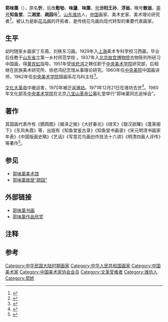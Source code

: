 {{Infobox Artist
| name = 郭味蕖
| image=
| imagesize=200px
| image_caption=1960年代初，郭味蕖在家中治学。
| hao = 汾阳王孙、浮翁、散翁
| othername = 郭慰劬、郭味蘧
| Sex = 男
| birth_name = 郭忻
| date_of_birth ={{birth date|df=yes|1908|2|15}}
| place_of_birth = {{QING|山東省}}[[莱州府|莱州府]][[潍县|潍县]]
| death_date ={{death date and age|df=yes|1971|12|21|1908|2|15}}
| death_place = {{PRC|山东省}}[[潍坊市|潍坊市]]
| residence = 
| notable_works = 
| field = [[中国画|中国画]]、[[花鸟画|花鸟画]]
}}
'''郭味蕖'''（{{bd|1908年|2月15日|1971年|12月21日|catIdx=G郭}}{{notetag|去世时间一作1971年12月19日。}}），原名'''忻'''，后改'''慰劬'''、'''味蘧'''、'''味蕖'''，[[号|号]]'''汾阳王孙'''、'''浮翁'''，晚号'''散翁'''，[[斋号|斋号]]'''知鱼堂'''、'''二湘堂'''、'''疏园'''等<ref>{{Citeweb|url=https://guoweiqu.huajia.cc/intro/|title=郭味蕖艺术简介|work=中国画家网|accessdate=2020-02-06|archive-url=https://web.archive.org/web/20200206031055/https://guoweiqu.huajia.cc/intro/|archive-date=2020-02-06|dead-url=no}}</ref>。[[山东|山东]][[潍坊|潍坊]]人，[[中国|中国]]画家、美术史家、美术理论研究者<ref>{{Citeweb|url=http://culture.people.com.cn/n1/2019/0302/c1013-30953925.html|title=郭味蕖《宋元明清书画家年表》新版面世|work=人民网|accessdate=2020-01-16|archive-url=https://web.archive.org/web/20190306014717/http://culture.people.com.cn/n1/2019/0302/c1013-30953925.html|archive-date=2019-03-06|dead-url=no}}</ref>。被认为是新[[花鸟画|花鸟画]]的开拓者，是传统花鸟画向现代转型的重要代表画家。

==生平==
幼时随家乡画家丁东斋、刘秩东习画。1929年入[[上海|上海]]美术专科学校习西画，毕业后任教于[[山东省|山东省]]立第一乡村师范学校 。1937年入[[北京|北京]][[故宫博物院|故宫博物院]]古物陈列所研习中国画，得[[黄宾虹|黄宾虹]]指导。1951年受[[徐悲鸿|徐悲鸿]]之聘任职于[[中央美术学院|中央美术学院]]研究部，后相继在民族美术研究所、徐悲鸿纪念馆从事理论研究。1960年任[[中央美院|中央美院]]中国画讲师，1962年任[[中央美术学院|中央美术学院]]国画系花鸟科主任<ref>{{Citeweb|url=http://art.people.com.cn/n1/2018/0315/c416886-29869566.html|title=郭味蕖艺术简历|work=人民网|date=2018-03-15|accessdate=2020-02-06|archive-url=https://web.archive.org/web/20200116005750/http://art.people.com.cn/n1/2018/0315/c416886-29869566.html|archive-date=2020-01-16|dead-url=no}}</ref>。

[[文化大革命|文化大革命]]中被迫害，1970年被迁返[[潍坊|潍坊]]。1971年12月21日在潍坊去世<ref>{{Citeweb|url=http://paper.people.com.cn/rmrbhwb/html/2008-04/08/content_48332870.htm|title=纪念郭味蕖先生诞辰一百周年艺术大展|work=人民网|accessdate=2020-01-16|archive-url=https://web.archive.org/web/20200116005454/http://paper.people.com.cn/rmrbhwb/html/2008-04/08/content_48332870.htm|archive-date=2020-01-16|dead-url=yes}}</ref>。1980年文化部及[[中央美术学院|中央美术学院]]在北京[[八宝山革命公墓|八宝山革命公墓]]礼堂举行“郭味蕖同志追悼会”。

==著作==
其国画代表作有《鹦鹉图》《被泽之陂》《大好春光》《绿天》《银汉欲曙》《蓬莱阁下》《东风朱霞》等，出版有《知鱼堂鉴古录》《知鱼堂书画录》《宋元明清书画家年表》《中国版画史略》《艺话》《写意花鸟画创作技法十六讲》《明清四画人评传》等著作<ref>{{Citeweb|url=http://art.people.com.cn/GB/198907/363769/416886/index.html|title=郭味蕖--书画--人民网|work=人民网|accessdate=2020-02-06|dead-url=no|archive-url=https://web.archive.org/web/20190413002528/http://art.people.com.cn/GB/198907/363769/416886/index.html|archive-date=2019-04-13}}</ref>。

==参见==
*[[郭味蕖美术馆|郭味蕖美术馆]]
*[[郭味蕖故居“疏园”|郭味蕖故居“疏园”]]

==外部链接==
*[http://art.people.com.cn/GB/198907/363769/416886/index.html 郭味蕖书画] {{Wayback|url=http://art.people.com.cn/GB/198907/363769/416886/index.html |date=20190413002528 }}
*[https://m.sohu.com/a/326525138_165237 郭味蕖作品欣赏] {{Wayback|url=https://m.sohu.com/a/326525138_165237 |date=20200116005454 }}

==注释==
{{notefoot}}
==参考==
{{reflist}}

[[Category:中华民国大陆时期画家|Category:中华民国大陆时期画家]]
[[Category:中华人民共和国画家|Category:中华人民共和国画家]] 
[[Category:中国美术家|Category:中国美术家]]
[[Category:中国美术家协会会员|Category:中国美术家协会会员]] 
[[Category:文革受难者|Category:文革受难者]]
[[Category:潍坊人|Category:潍坊人]] 
[[Category:郭姓|Category:郭姓]]